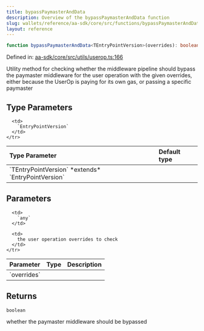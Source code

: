 ```yaml
---
title: bypassPaymasterAndData
description: Overview of the bypassPaymasterAndData function
slug: wallets/reference/aa-sdk/core/src/functions/bypassPaymasterAndData
layout: reference
---
```


```ts
function bypassPaymasterAndData<TEntryPointVersion>(overrides): boolean;
```

Defined in: [aa-sdk/core/src/utils/userop.ts:166](https://github.com/alchemyplatform/aa-sdk/blob/08da565ff1e1b5bcae4581d79993c4ed9e522c16/aa-sdk/core/src/utils/userop.ts#L166)

Utility method for checking whether the middleware pipeline should
bypass the paymaster middleware for the user operation with the given overrides,
either because the UserOp is paying for its own gas, or passing a specific paymaster

## Type Parameters

<table>
  <thead>
    <tr>
      <th align="left">Type Parameter</th>
      <th align="left">Default type</th>
    </tr>
  </thead>

  <tbody>
    <tr>
      <td>
        `TEntryPointVersion` *extends* `EntryPointVersion`
      </td>

      <td>
        `EntryPointVersion`
      </td>
    </tr>

  </tbody>
</table>

## Parameters

<table>
  <thead>
    <tr>
      <th align="left">Parameter</th>
      <th align="left">Type</th>
      <th align="left">Description</th>
    </tr>
  </thead>

  <tbody>
    <tr>
      <td>
        `overrides`
      </td>

      <td>
        `any`
      </td>

      <td>
        the user operation overrides to check
      </td>
    </tr>

  </tbody>
</table>

## Returns

`boolean`

whether the paymaster middleware should be bypassed
